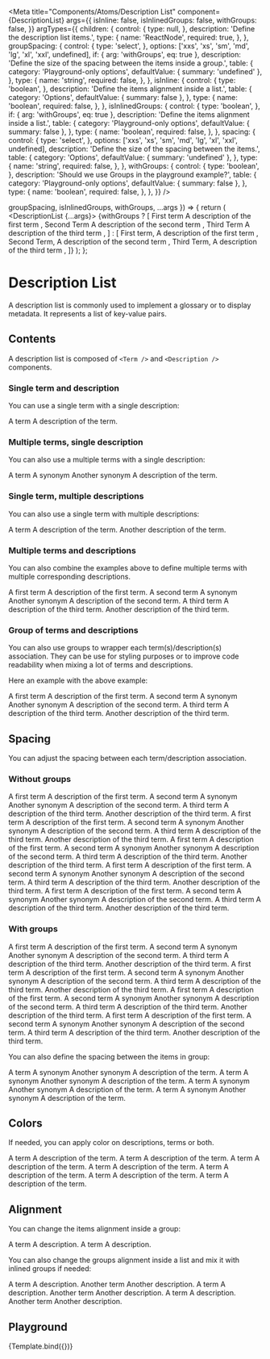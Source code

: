 
<Meta
  title="Components/Atoms/Description List"
  component={DescriptionList}
  args={{
    isInline: false,
    isInlinedGroups: false,
    withGroups: false,
  }}
  argTypes={{
    children: {
      control: {
        type: null,
      },
      description: 'Define the description list items.',
      type: {
        name: 'ReactNode',
        required: true,
      },
    },
    groupSpacing: {
      control: {
        type: 'select',
      },
      options: ['xxs', 'xs', 'sm', 'md', 'lg', 'xl', 'xxl', undefined],
      if: { arg: 'withGroups', eq: true },
      description:
        'Define the size of the spacing between the items inside a group.',
      table: {
        category: 'Playground-only options',
        defaultValue: { summary: 'undefined' },
      },
      type: {
        name: 'string',
        required: false,
      },
    },
    isInline: {
      control: {
        type: 'boolean',
      },
      description: 'Define the items alignment inside a list.',
      table: {
        category: 'Options',
        defaultValue: { summary: false },
      },
      type: {
        name: 'boolean',
        required: false,
      },
    },
    isInlinedGroups: {
      control: {
        type: 'boolean',
      },
      if: { arg: 'withGroups', eq: true },
      description: 'Define the items alignment inside a list.',
      table: {
        category: 'Playground-only options',
        defaultValue: { summary: false },
      },
      type: {
        name: 'boolean',
        required: false,
      },
    },
    spacing: {
      control: {
        type: 'select',
      },
      options: ['xxs', 'xs', 'sm', 'md', 'lg', 'xl', 'xxl', undefined],
      description: 'Define the size of the spacing between the items.',
      table: {
        category: 'Options',
        defaultValue: { summary: 'undefined' },
      },
      type: {
        name: 'string',
        required: false,
      },
    },
    withGroups: {
      control: {
        type: 'boolean',
      },
      description: 'Should we use Groups in the playground example?',
      table: {
        category: 'Playground-only options',
        defaultValue: { summary: false },
      },
      type: {
        name: 'boolean',
        required: false,
      },
    },
  }}
/>

  groupSpacing,
  isInlinedGroups,
  withGroups,
  ...args
}) => {
  return (
    <DescriptionList {...args}>
      {withGroups
        ? [
            <Group
              key="group1"
              isInline={isInlinedGroups}
              spacing={groupSpacing}
            >
              <Term key="term1">First term</Term>
              <Description key="description1">
                A description of the first term
              </Description>
            </Group>,
            <Group
              key="group2"
              isInline={isInlinedGroups}
              spacing={groupSpacing}
            >
              <Term key="term2">Second Term</Term>
              <Description key="description2">
                A description of the second term
              </Description>
            </Group>,
            <Group
              key="group3"
              isInline={isInlinedGroups}
              spacing={groupSpacing}
            >
              <Term key="term3">Third Term</Term>
              <Description key="description3">
                A description of the third term
              </Description>
            </Group>,
          ]
        : [
            <Term key="term1">First term</Term>,
            <Description key="description1">
              A description of the first term
            </Description>,
            <Term key="term2">Second Term</Term>,
            <Description key="description2">
              A description of the second term
            </Description>,
            <Term key="term3">Third Term</Term>,
            <Description key="description3">
              A description of the third term
            </Description>,
          ]}
    </DescriptionList>
  );
};

# Description List

A description list is commonly used to implement a glossary or to display metadata. It represents a list of key-value pairs.

## Contents

A description list is composed of `<Term />` and `<Description />` components.

### Single term and description

You can use a single term with a single description:

<Canvas>
  <Story name="Contents: Single term & description">
    <DescriptionList>
      <Term>A term</Term>
      <Description>A description of the term.</Description>
    </DescriptionList>
  </Story>
</Canvas>

### Multiple terms, single description

You can also use a multiple terms with a single description:

<Canvas>
  <Story name="Contents: Multiple terms, single description">
    <DescriptionList>
      <Term>A term</Term>
      <Term>A synonym</Term>
      <Term>Another synonym</Term>
      <Description>A description of the term.</Description>
    </DescriptionList>
  </Story>
</Canvas>

### Single term, multiple descriptions

You can also use a single term with multiple descriptions:

<Canvas>
  <Story name="Contents: Single term, multiple descriptions">
    <DescriptionList>
      <Term>A term</Term>
      <Description>A description of the term.</Description>
      <Description>Another description of the term.</Description>
    </DescriptionList>
  </Story>
</Canvas>

### Multiple terms and descriptions

You can also combine the examples above to define multiple terms with multiple corresponding descriptions.

<Canvas>
  <Story name="Contents: Multiple terms & descriptions">
    <DescriptionList>
      <Term>A first term</Term>
      <Description>A description of the first term.</Description>
      <Term>A second term</Term>
      <Term>A synonym</Term>
      <Term>Another synonym</Term>
      <Description>A description of the second term.</Description>
      <Term>A third term</Term>
      <Description>A description of the third term.</Description>
      <Description>Another description of the third term.</Description>
    </DescriptionList>
  </Story>
</Canvas>

### Group of terms and descriptions

You can also use groups to wrapper each term(s)/description(s) association. They can be use for styling purposes or to improve code readability when mixing a lot of terms and descriptions.

Here an example with the above example:

<Canvas>
  <Story name="Contents: Groups of terms & descriptions">
    <DescriptionList>
      <Group>
        <Term>A first term</Term>
        <Description>A description of the first term.</Description>
      </Group>
      <Group>
        <Term>A second term</Term>
        <Term>A synonym</Term>
        <Term>Another synonym</Term>
        <Description>A description of the second term.</Description>
      </Group>
      <Group>
        <Term>A third term</Term>
        <Description>A description of the third term.</Description>
        <Description>Another description of the third term.</Description>
      </Group>
    </DescriptionList>
  </Story>
</Canvas>

## Spacing

You can adjust the spacing between each term/description association.

### Without groups

<Canvas>
  <Story name="Spacing: Double extra small (no groups)">
    <DescriptionList spacing="xxs">
      <Term>A first term</Term>
      <Description>A description of the first term.</Description>
      <Term>A second term</Term>
      <Term>A synonym</Term>
      <Term>Another synonym</Term>
      <Description>A description of the second term.</Description>
      <Term>A third term</Term>
      <Description>A description of the third term.</Description>
      <Description>Another description of the third term.</Description>
    </DescriptionList>
  </Story>
  <Story name="Spacing: Extra small (no groups)">
    <DescriptionList spacing="xs">
      <Term>A first term</Term>
      <Description>A description of the first term.</Description>
      <Term>A second term</Term>
      <Term>A synonym</Term>
      <Term>Another synonym</Term>
      <Description>A description of the second term.</Description>
      <Term>A third term</Term>
      <Description>A description of the third term.</Description>
      <Description>Another description of the third term.</Description>
    </DescriptionList>
  </Story>
  <Story name="Spacing: Small (no groups)">
    <DescriptionList spacing="sm">
      <Term>A first term</Term>
      <Description>A description of the first term.</Description>
      <Term>A second term</Term>
      <Term>A synonym</Term>
      <Term>Another synonym</Term>
      <Description>A description of the second term.</Description>
      <Term>A third term</Term>
      <Description>A description of the third term.</Description>
      <Description>Another description of the third term.</Description>
    </DescriptionList>
  </Story>
  <Story name="Spacing: Medium (no groups)">
    <DescriptionList spacing="md">
      <Term>A first term</Term>
      <Description>A description of the first term.</Description>
      <Term>A second term</Term>
      <Term>A synonym</Term>
      <Term>Another synonym</Term>
      <Description>A description of the second term.</Description>
      <Term>A third term</Term>
      <Description>A description of the third term.</Description>
      <Description>Another description of the third term.</Description>
    </DescriptionList>
  </Story>
  <Story name="Spacing: Large (no groups)">
    <DescriptionList spacing="lg">
      <Term>A first term</Term>
      <Description>A description of the first term.</Description>
      <Term>A second term</Term>
      <Term>A synonym</Term>
      <Term>Another synonym</Term>
      <Description>A description of the second term.</Description>
      <Term>A third term</Term>
      <Description>A description of the third term.</Description>
      <Description>Another description of the third term.</Description>
    </DescriptionList>
  </Story>
</Canvas>

### With groups

<Canvas>
  <Story name="Spacing: Double extra small (with groups)">
    <DescriptionList spacing="xxs">
      <Group>
        <Term>A first term</Term>
        <Description>A description of the first term.</Description>
      </Group>
      <Group>
        <Term>A second term</Term>
        <Term>A synonym</Term>
        <Term>Another synonym</Term>
        <Description>A description of the second term.</Description>
      </Group>
      <Group>
        <Term>A third term</Term>
        <Description>A description of the third term.</Description>
        <Description>Another description of the third term.</Description>
      </Group>
    </DescriptionList>
  </Story>
  <Story name="Spacing: Extra small (with groups)">
    <DescriptionList spacing="xs">
      <Group>
        <Term>A first term</Term>
        <Description>A description of the first term.</Description>
      </Group>
      <Group>
        <Term>A second term</Term>
        <Term>A synonym</Term>
        <Term>Another synonym</Term>
        <Description>A description of the second term.</Description>
      </Group>
      <Group>
        <Term>A third term</Term>
        <Description>A description of the third term.</Description>
        <Description>Another description of the third term.</Description>
      </Group>
    </DescriptionList>
  </Story>
  <Story name="Spacing: Small (with groups)">
    <DescriptionList spacing="sm">
      <Group>
        <Term>A first term</Term>
        <Description>A description of the first term.</Description>
      </Group>
      <Group>
        <Term>A second term</Term>
        <Term>A synonym</Term>
        <Term>Another synonym</Term>
        <Description>A description of the second term.</Description>
      </Group>
      <Group>
        <Term>A third term</Term>
        <Description>A description of the third term.</Description>
        <Description>Another description of the third term.</Description>
      </Group>
    </DescriptionList>
  </Story>
  <Story name="Spacing: Medium (with groups)">
    <DescriptionList spacing="md">
      <Group>
        <Term>A first term</Term>
        <Description>A description of the first term.</Description>
      </Group>
      <Group>
        <Term>A second term</Term>
        <Term>A synonym</Term>
        <Term>Another synonym</Term>
        <Description>A description of the second term.</Description>
      </Group>
      <Group>
        <Term>A third term</Term>
        <Description>A description of the third term.</Description>
        <Description>Another description of the third term.</Description>
      </Group>
    </DescriptionList>
  </Story>
</Canvas>

You can also define the spacing between the items in group:

<Canvas>
  <Story name="Group - Spacing: Double extra small (with groups)">
    <DescriptionList>
      <Group spacing="xxs">
        <Term>A term</Term>
        <Term>A synonym</Term>
        <Term>Another synonym</Term>
        <Description>A description of the term.</Description>
      </Group>
    </DescriptionList>
  </Story>
  <Story name="Group - Spacing: Extra small (with groups)">
    <DescriptionList>
      <Group spacing="xs">
        <Term>A term</Term>
        <Term>A synonym</Term>
        <Term>Another synonym</Term>
        <Description>A description of the term.</Description>
      </Group>
    </DescriptionList>
  </Story>
  <Story name="Group - Spacing: Small (with groups)">
    <DescriptionList>
      <Group spacing="sm">
        <Term>A term</Term>
        <Term>A synonym</Term>
        <Term>Another synonym</Term>
        <Description>A description of the term.</Description>
      </Group>
    </DescriptionList>
  </Story>
  <Story name="Group - Spacing: Medium (with groups)">
    <DescriptionList>
      <Group spacing="md">
        <Term>A term</Term>
        <Term>A synonym</Term>
        <Term>Another synonym</Term>
        <Description>A description of the term.</Description>
      </Group>
    </DescriptionList>
  </Story>
</Canvas>

## Colors

If needed, you can apply color on descriptions, terms or both.

<Canvas>
  <Story name="Colors: Critical">
    <DescriptionList>
      <Term color="critical">A term</Term>
      <Description color="critical">A description of the term.</Description>
    </DescriptionList>
  </Story>
  <Story name="Colors: Info">
    <DescriptionList>
      <Term color="info">A term</Term>
      <Description color="info">A description of the term.</Description>
    </DescriptionList>
  </Story>
  <Story name="Colors: Inverted">
    <DescriptionList>
      <Term color="inverted">A term</Term>
      <Description color="inverted">A description of the term.</Description>
    </DescriptionList>
  </Story>
  <Story name="Colors: Muted">
    <DescriptionList>
      <Term color="muted">A term</Term>
      <Description color="muted">A description of the term.</Description>
    </DescriptionList>
  </Story>
  <Story name="Colors: Regular">
    <DescriptionList>
      <Term color="regular">A term</Term>
      <Description color="regular">A description of the term.</Description>
    </DescriptionList>
  </Story>
  <Story name="Colors: Success">
    <DescriptionList>
      <Term color="success">A term</Term>
      <Description color="success">A description of the term.</Description>
    </DescriptionList>
  </Story>
  <Story name="Colors: Warning">
    <DescriptionList>
      <Term color="warning">A term</Term>
      <Description color="warning">A description of the term.</Description>
    </DescriptionList>
  </Story>
</Canvas>

## Alignment

You can change the items alignment inside a group:

<Canvas>
  <Story name="Alignment: Stacked groups">
    <DescriptionList>
      <Group isInline={false}>
        <Term>A term</Term>
        <Description>A description.</Description>
      </Group>
    </DescriptionList>
  </Story>
  <Story name="Alignment: Inlined groups">
    <DescriptionList>
      <Group isInline spacing="xxs">
        <Term>A term</Term>
        <Description>A description.</Description>
      </Group>
    </DescriptionList>
  </Story>
</Canvas>

You can also change the groups alignment inside a list and mix it with inlined groups if needed:

<Canvas isColumn>
  <Story name="Alignment: Inlined list without groups">
    <DescriptionList isInline spacing="xs">
      <Term>A term</Term>
      <Description>A description.</Description>
      <Term>Another term</Term>
      <Description>Another description.</Description>
    </DescriptionList>
  </Story>
  <Story name="Alignment: Inlined list with groups">
    <DescriptionList isInline spacing="xs">
      <Group>
        <Term>A term</Term>
        <Description>A description.</Description>
      </Group>
      <Group>
        <Term>Another term</Term>
        <Description>Another description.</Description>
      </Group>
    </DescriptionList>
  </Story>
  <Story name="Alignment: Inlined list with inlined groups">
    <DescriptionList isInline spacing="xs">
      <Group isInline spacing="xs">
        <Term>A term</Term>
        <Description>A description.</Description>
      </Group>
      <Group isInline spacing="xs">
        <Term>Another term</Term>
        <Description>Another description.</Description>
      </Group>
    </DescriptionList>
  </Story>
</Canvas>

## Playground

<Canvas>
  <Story name="Playground" args={{}}>
    {Template.bind({})}
  </Story>
</Canvas>

<ArgsTable story="Playground" />
